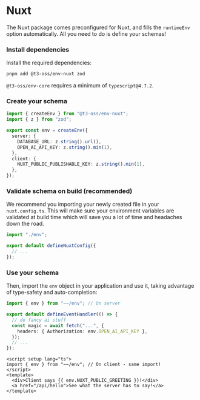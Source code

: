 # Nuxt

The Nuxt package comes preconfigured for Nuxt, and fills the `runtimeEnv` option automatically. All you need to do is define your schemas!

<Steps>

### Install dependencies

Install the required dependencies:

```bash
pnpm add @t3-oss/env-nuxt zod
```

<Callout>

`@t3-oss/env-core` requires a minimum of `typescript@4.7.2`.

</Callout>

### Create your schema

```ts title="env.ts"
import { createEnv } from "@t3-oss/env-nuxt";
import { z } from "zod";

export const env = createEnv({
  server: {
    DATABASE_URL: z.string().url(),
    OPEN_AI_API_KEY: z.string().min(1),
  },
  client: {
    NUXT_PUBLIC_PUBLISHABLE_KEY: z.string().min(1),
  },
});
```

### Validate schema on build (recommended)

We recommend you importing your newly created file in your `nuxt.config.ts`. This will make sure your environment variables are validated at build time which will save you a lot of time and headaches down the road.

```ts title="nuxt.config.ts" {1}
import "./env";

export default defineNuxtConfig({
  // ...
});
```

### Use your schema

Then, import the `env` object in your application and use it, taking advantage of type-safety and auto-completion:

```ts title="server/api/some-endpoint.ts" /env.OPEN_AI_API_KEY/
import { env } from "~~/env"; // On server

export default defineEventHandler(() => {
  // do fancy ai stuff
  const magic = await fetch("...", {
    headers: { Authorization: env.OPEN_AI_API_KEY },
  });
  // ...
});
```

```vue title="app.vue" /env.NUXT_PUBLIC_GREETING/
<script setup lang="ts">
import { env } from "~~/env"; // On client - same import!
</script>
<template>
  <div>Client says {{ env.NUXT_PUBLIC_GREETING }}!</div>
  <a href="/api/hello">See what the server has to say!</a>
</template>
```

</Steps>

